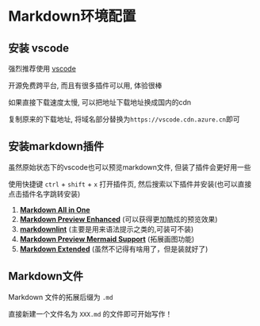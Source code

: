# Markdown环境配置

## 安装 vscode

强烈推荐使用 [vscode](https://code.visualstudio.com/)

开源免费跨平台, 而且有很多插件可以用, 体验很棒

如果直接下载速度太慢, 可以把地址下载地址换成国内的cdn

复制原来的下载地址, 将域名部分替换为`https://vscode.cdn.azure.cn`即可

## 安装markdown插件

虽然原始状态下的vscode也可以预览markdown文件, 但装了插件会更好用一些

使用快捷键 `ctrl` + `shift` + `x` 打开插件页, 然后搜索以下插件并安装(也可以直接点击插件名字跳转安装)

1. [**Markdown All in One**](vscode:extension/yzhang.markdown-all-in-one)
2. [**Markdown Preview Enhanced**](vscode:extension/shd101wyy.markdown-preview-enhanced) (可以获得更加酷炫的预览效果)
3. [**markdownlint**](vscode:extension/DavidAnson.vscode-markdownlint) (主要是用来语法提示之类的,可装可不装)
4. [**Markdown Preview Mermaid Support**](vscode:extension/bierner.markdown-mermaid) (拓展画图功能)
6. [**Markdown Extended**](vscode:extension/jebbs.markdown-extended) (虽然不记得有啥用了，但是装就好了)

## Markdown文件

Markdown 文件的拓展后缀为 `.md`

直接新建一个文件名为 `XXX.md` 的文件即可开始写作！


